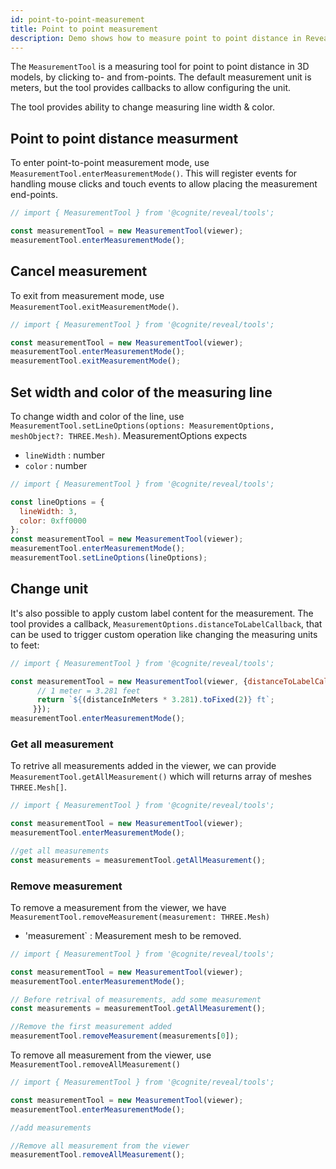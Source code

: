 ```yaml
---
id: point-to-point-measurement
title: Point to point measurement
description: Demo shows how to measure point to point distance in Reveal.
---
```



The `MeasurementTool` is a measuring tool for point to point distance in 3D models, by clicking to- and from-points. The default measurement unit is meters, but the tool provides callbacks to allow configuring the unit.

The tool provides ability to change measuring line width & color.

<DemoWrapper name="Cognite3DViewerDemo" />

## Point to point distance measurment
To enter point-to-point measurement mode, use `MeasurementTool.enterMeasurementMode()`. This will register events for handling mouse clicks and touch events to allow placing the measurement end-points.

```jsx runnable
// import { MeasurementTool } from '@cognite/reveal/tools';

const measurementTool = new MeasurementTool(viewer);
measurementTool.enterMeasurementMode();
```
## Cancel measurement
To exit from measurement mode, use `MeasurementTool.exitMeasurementMode()`.

```jsx runnable
// import { MeasurementTool } from '@cognite/reveal/tools';

const measurementTool = new MeasurementTool(viewer);
measurementTool.enterMeasurementMode();
measurementTool.exitMeasurementMode();
```

## Set width and color of the measuring line
To change width and color of the line, use `MeasurementTool.setLineOptions(options: MeasurementOptions, meshObject?: THREE.Mesh)`. MeasurementOptions expects
  - `lineWidth` : number
  - `color` : number

```jsx runnable
// import { MeasurementTool } from '@cognite/reveal/tools';

const lineOptions = {
  lineWidth: 3,
  color: 0xff0000
};
const measurementTool = new MeasurementTool(viewer);
measurementTool.enterMeasurementMode();
measurementTool.setLineOptions(lineOptions);
```

## Change unit

It's also possible to apply custom label content for the measurement.
The tool provides a callback, `MeasurementOptions.distanceToLabelCallback`, that can be
used to trigger custom operation like changing the measuring units to feet:

```jsx runnable
// import { MeasurementTool } from '@cognite/reveal/tools';

const measurementTool = new MeasurementTool(viewer, {distanceToLabelCallback: (distanceInMeters) => {
      // 1 meter = 3.281 feet
      return `${(distanceInMeters * 3.281).toFixed(2)} ft`;
     }});
measurementTool.enterMeasurementMode();
```

### Get all measurement
To retrive all measurements added in the viewer, we can provide `MeasurementTool.getAllMeasurement()` which will
returns array of meshes `THREE.Mesh[]`.

```jsx
// import { MeasurementTool } from '@cognite/reveal/tools';

const measurementTool = new MeasurementTool(viewer);
measurementTool.enterMeasurementMode();

//get all measurements
const measurements = measurementTool.getAllMeasurement();
```

### Remove measurement
To remove a measurement from the viewer, we have `MeasurementTool.removeMeasurement(measurement: THREE.Mesh)`
  - 'measurement` : Measurement mesh to be removed.

```jsx
// import { MeasurementTool } from '@cognite/reveal/tools';

const measurementTool = new MeasurementTool(viewer);
measurementTool.enterMeasurementMode();

// Before retrival of measurements, add some measurement
const measurements = measurementTool.getAllMeasurement();

//Remove the first measurement added
measurementTool.removeMeasurement(measurements[0]);
```

To remove all measurement from the viewer, use `MeasurementTool.removeAllMeasurement()`

```jsx
// import { MeasurementTool } from '@cognite/reveal/tools';

const measurementTool = new MeasurementTool(viewer);
measurementTool.enterMeasurementMode();

//add measurements

//Remove all measurement from the viewer
measurementTool.removeAllMeasurement();
```